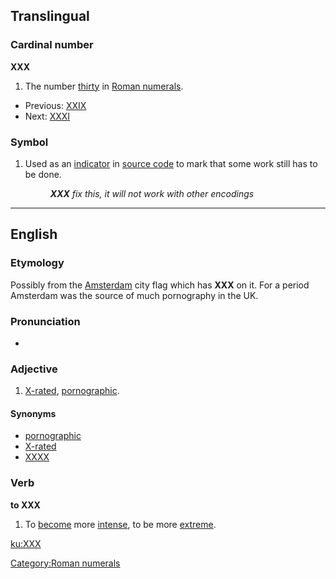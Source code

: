 ==Translingual==

===Cardinal number===
'''XXX'''

# The number [[thirty]] in [[Roman numerals]].
* Previous: [[XXIX]]
* Next: [[thirty-one|XXXI]]

===Symbol===
{{infl||symbol}}

# {{computing}} Used as an [[indicator]] in [[source code]] to mark that some work still has to be done.
#: '''''XXX''' fix this, it will not work with other encodings''

[[Category:Roman numerals]]

----

==English==

===Etymology===
Possibly from the [[w:Amsterdam|Amsterdam]] city flag which has '''XXX''' on it.  For a period Amsterdam was the source of much pornography in the UK. {{unreferenced|folk etymology?}}

===Pronunciation===
* {{IPA|ʔɛksʔɛksʔɛks}}

===Adjective===
{{en-adj}}

# [[X-rated]], [[pornographic]].

====Synonyms====
* [[pornographic]]
* [[X-rated]]
* [[XXXX]]

===Verb===
'''to XXX'''

# {{context|slang}} To [[become]] more [[intense]], to be more [[extreme]].

[[ku:XXX]]